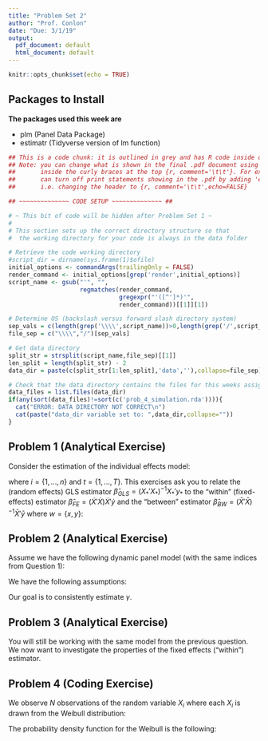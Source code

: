---
title: "Problem Set 2"
author: "Prof. Conlon"
date: "Due: 3/1/19"
output:
  pdf_document: default
  html_document: default
---

```{r setup, include=FALSE}
knitr::opts_chunk$set(echo = TRUE)
```


\newcommand{\E}[1]{\ensuremath{\mathbb{E}\big[#1\big]}}
\newcommand{\Emeasure}[2]{\ensuremath{\mathbb{E}_{#1}\big[#2\big]}}

## Packages to Install


**The packages used this week are**

* plm (Panel Data Package)
* estimatr (Tidyverse version of lm function)

```{r,comment='\t\t',echo=FALSE}

## This is a code chunk: it is outlined in grey and has R code inside of it
## Note: you can change what is shown in the final .pdf document using arguments 
##       inside the curly braces at the top {r, comment='\t\t'}. For example, you 
##       can turn off print statements showing in the .pdf by adding 'echo=False' 
##       i.e. changing the header to {r, comment='\t\t',echo=FALSE}

## ~~~~~~~~~~~~~~ CODE SETUP ~~~~~~~~~~~~~~ ##

# ~ This bit of code will be hidden after Problem Set 1 ~
#
# This section sets up the correct directory structure so that
#  the working directory for your code is always in the data folder

# Retrieve the code working directory
#script_dir = dirname(sys.frame(1)$ofile)
initial_options <- commandArgs(trailingOnly = FALSE)
render_command <- initial_options[grep('render',initial_options)]
script_name <- gsub("'", "", 
                    regmatches(render_command, 
                               gregexpr("'([^']*)'",
                               render_command))[[1]][1])

# Determine OS (backslash versus forward slash directory system)
sep_vals = c(length(grep('\\\\',script_name))>0,length(grep('/',script_name))>0)
file_sep = c("\\\\","/")[sep_vals]

# Get data directory
split_str = strsplit(script_name,file_sep)[[1]]
len_split = length(split_str) - 2
data_dir = paste(c(split_str[1:len_split],'data',''),collapse=file_sep)

# Check that the data directory contains the files for this weeks assignment
data_files = list.files(data_dir)
if(any(sort(data_files)!=sort(c('prob_4_simulation.rda')))){
  cat("ERROR: DATA DIRECTORY NOT CORRECT\n")
  cat(paste("data_dir variable set to: ",data_dir,collapse=""))
}

```


## Problem 1 (Analytical Exercise)

Consider the estimation of the individual effects model:

\begin{align*}
	y_{it} = x_{it}'\beta + \alpha_{i} + \epsilon_{it} \mbox{,     } \E{\epsilon \vert x_{it},\alpha_{i}} = 0
\end{align*}
where $i=\{1,...,n\}$ and $t=\{1,...,T\}$.
\newline
This exercises ask you to relate the (random effects) GLS estimator $\hat{\beta}_{GLS}=(X_{*}'X_{*})^{-1}X_{*}'y_{*}$ to the "within" (fixed-effects) estimator $\hat{\beta}_{FE}=(\dot{X}'\dot{X})\dot{X}'\dot{y}$ and the "between" estimator $\hat{\beta}_{BW}=(\bar{X}'\bar{X})^{-1}\bar{X}'\bar{y}$ where $w=\{x,y\}$:
\begin{align*}
	\bar{w}_{i} &:= \frac{1}{T} \sum_{i=1}^{T} w_{i} \\
	\dot{w}_{i} &:= w_{it} - \bar{w}_{i} \\
	w_{it,*} &:= w_{it} - (1-\lambda)\bar{w}_{i} \\
	\lambda^{2} &= \frac{Var(\epsilon)}{T\,Var(\alpha_{i}) + Var(\epsilon_{it})}
\end{align*}

\begin{enumerate}
	\item Express the GLS estimator in terms of $\bar{X}$, $\dot{X}$, $\bar{y}$, $\dot{y}$, $\lambda$, and $T$.
	\item Show that there is a matrix R depending on $\bar{X}$, $\dot{X}$, $\lambda$ and $T$ such that the GLS estimator is a weighted average of the "within" and "between" estimators: 
	\begin{align*}
		\hat{\beta}_{GLS} = R \hat{\beta}_{FE} + (I-R)\hat{B}_{W}
	\end{align*}
	\item What happens to the relative weights on the "within" and "between" estimators as we increase the sample size, i.e. $T \to \infty$?
	\item Suppose that the random effects assumption $\E{\alpha_{i} \vert x_{i1,...,x_{iT}}} = 0$ does not hold. Characterize the bias of the estimators $\hat{\beta}_{FE}$, $\hat{\beta}_{W}$. (Note: An estimator $\hat{\beta}$ is unbiased if $\E{\hat{\beta}}=\beta$)
	\item Use your result from $(d)$ to give a formula for the bias of our random effects estimator $\hat{\beta}_{GLS}$. What happens to the bias as $T \to \infty$.
\end{enumerate}

## Problem 2 (Analytical Exercise)

Assume we have the following dynamic panel model (with the same indices from Question 1):

\begin{align*}
	y_{i,t} = \gamma y_{i,t-1} + \alpha_{i} + \epsilon_{i,t} \mbox{,   }
\end{align*}

We have the following assumptions:

\begin{align*}
	\vert \gamma \vert &< 1 \\
	y_{i,0} &\mbox{  is known (i.e. non-random)} \\
	\Emeasure{T}{\epsilon_{i,t} \vert y_{i,t-1},...,y_{i,0},\alpha_{i}} &= 0 \mbox{ (Sequential Exogeneity)} 
\end{align*}

Our goal is to consistently estimate $\gamma$. 

\begin{enumerate}
	\item Show that the first-difference estimator of $\gamma$ is unbiased if $\alpha_{i} = 0$.
	\item Is the first difference estimator of $\gamma$ still unbiased if $\alpha_{i} \neq 0$? 
	\newline
	(Hint: Try showing that $cov(\epsilon_{i,t},y_{i,t+1})\neq0$. Why is this condition useful?)
	\item Let $\Delta y_{i,t} = y_{i,t} - y_{i,t-1}$, what is $cov(\Delta \epsilon_{i,t}, y_{i,t-2})$? What is $cov(\Delta y_{i,t}, y_{i,t-2})$? 
	\item Using your answer from part (4), propose a strategy to consistently estimate $\gamma$? 
\end{enumerate}	

## Problem 3 (Analytical Exercise)

You will still be working with the same model from the previous question. We now want to investigate the properties of the fixed effects ("within") estimator. 

\begin{enumerate} 
	\item Derive the following formula for the (population) fixed effects ("within") estimator $\beta_{FE}$ in terms of $\bar{y}_{i}$, $\bar{y}_{i,-1}$, $y_{i,t-1}$, $y_{i,t}$ where:
	\begin{align*}
	\beta_{FE} &= \Emeasure{T}{\big(y_{i,t-1} - \bar{y}_{i,-1}\big)^{2}}^{-1} \Emeasure{T}{\big(y_{i,t-1} - \hat{y} _{i,-1}\big)\big(y_{i,t} - \bar{y}_{i}\big)} \\ 
		\bar{y}_{i} &= \frac{1}{T} \sum_{t=1}^{T} y_{i,t} \\
		\bar{y}_{i,-1} &= \frac{1}{T} \sum_{t=1}^{T} y_{i,t-1} \\		
	\end{align*}
	
	(Note: $\Emeasure{T}{\cdot}$  is an expectation with respect to some probability measure (think distribution) fixing our sample size $T$) 
	\item Show that the potential bias of the FE estimator is:
	\begin{align*}
		\hat{\beta}_{FE} - \beta = \Emeasure{T}{\big(y_{i,t-1} - \bar{y}_{i,-1}\big)^{2}}^{-1}\Emeasure{T}{\big(y_{i,t-1} - \bar{y}_{i,-1}\big)\big(\epsilon_{i,t} - \bar{\epsilon}_{i}\big)}
	\end{align*}

	\item Show that the numerator has the following form:
	\begin{align*}
		\Emeasure{T}{\big(y_{i,t-1} - \bar{y}_{i,-1}\big)\big(\epsilon_{i,t} - \bar{\epsilon}_{i}\big)} = -\Emeasure{T}{\bar{y}_{i,-1}\bar{\epsilon}_{i}}
	\end{align*}
	\newline
	(Hint: Factor out the expression into four terms, work with each term individually)
	\item Why do we expect the numerator not to be equal to 0? 
	\newline (No need for rigourous calculations)
	\item Using backward substitution:
	\begin{align*}
		y_{i,t} &= \gamma y_{i,t-1} + \alpha_{i} + \epsilon_{i,t} \\
		y_{i,t} &= \gamma \big(\gamma y_{i,t-2} + \alpha_{i} + \epsilon_{i,t-1}\big) + \epsilon_{i,t} \\
		&\vdots
	\end{align*}		
	Derive the following form for the numerator:
	\begin{align*}
		-\Emeasure{T}{\bar{y}_{i,-1}\bar{\epsilon}_{i}} &= -\frac{\Emeasure{T}{\epsilon_{i,t}^{2}}}{T^{2}}\frac{\big(T - T\gamma - 1 + \gamma^{T}\big)}{\big(1-\gamma^{2}\big)}
	\end{align*}
	(Hint: Remember the following formula: if $\vert \gamma \vert < 1$ then $\sum_{t=0}^{T} \gamma^{t}b = b\big(\frac{1-\gamma^{T+1}}{1-\gamma}\big)$)
	\item Once again, using backward substitution derive the following form for the denominator:
	\begin{align*}
		\Emeasure{T}{\big(y_{i,t-1} - \bar{y}_{i,-1}\big)^{2}} = \frac{\Emeasure{T}{\epsilon_{i,t}^{2}}}{1-\gamma^{2}}\Big(1 - \frac{1}{T} - \frac{2\gamma}{(1-\gamma)^{2}}\frac{(T - T\gamma - 1 + \gamma T)}{T^{2}}\Big)
	\end{align*}
	\item What happens to the bias for small $T$? For $T \to \infty$?
	\newline
	(Note: You need to only reduce the algebra to something you can make a statement about the bias.)
\end{enumerate} 

## Problem 4 (Coding Exercise)

We observe $N$ observations of the random variable $X_{i}$ where each $X_{i}$ is drawn from the Weibull distribution:

\begin{align*}
	X_{i} \sim W(\gamma)
\end{align*}

The probability density function for the Weibull is the following:

\begin{align*}
	f(x;\gamma) = \gamma x^{\gamma - 1} \exp(-(x^{\gamma})) \;\; ; x \geq 0 , \gamma > 0
\end{align*}

\begin{enumerate}
	\item Assume our $N$ observations are independent and identically distributed, what is the log-likelihood function?
	\item Calculate the gradient (or first derivative) of your log-likelihood function.
	\item In R, I want you to write a function called mle\_weibull that takes two arguments $(X,\gamma)$, where $X$ is a vector of data and $\gamma$ is a scalar. The function returns the value of the log-likelihood function you derived in the last part.
	\item Optimiziation routines can either be given a first derivative (or gradient) or the optimization routines calculate numerical derivatives. We will be using the R function $optim$, which accepts the first derivative as an argument $gr$. 
	\begin{itemize}
		\item[a.] We first want you to run $optim$ without supplying a first derivative (leaving gr out of the function). Note, to run optim you will need to supply your data $X$ as an additional parameter at the end of the function. We have provided you with simulated data in the file 'prob\_4\_simulation.rda' located in the data folder. 
		\item[b.]  We now want you to create a new function called gradient, which takes the same two arguments as your likelihood function. Now calculate the MLE using optim with the gradient.
		\item[c.] Compare both the number of iterations until convergence and your estimated $\gamma$ values from both runs. 	
	\end{itemize}
\end{enumerate}



